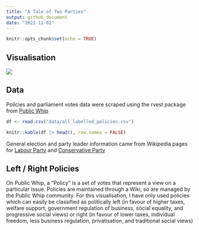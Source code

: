 ```yaml
---
title: "A Tale of Two Parties"
output: github_document
date: "2022-11-02"
---
```


```r
knitr::opts_chunk$set(echo = TRUE)
```


## Visualisation

![](outputs/test_plot.jpg)

## Data

Policies and parliament votes data were scraped using the rvest package from [Public Whip](https://www.publicwhip.org.uk/)

```r
df <- read.csv("data/all_labelled_policies.csv")

knitr::kable(df |> head(), row.names = FALSE)
```


General election and party leader information came from Wikipedia pages for [Labour Party](https://en.wikipedia.org/wiki/Labour_Party_(UK)) and [Conservative Party](https://en.wikipedia.org/wiki/Conservative_Party_(UK))

## Left / Right Policies

On Public Whip, a "Policy" is a set of votes that represent a view on a particular issue. Policies are maintained through a Wiki, so are managed by the Public Whip community. For this visualisation, I have only used policies which can easily be classified as politically left (in favour of higher taxes, welfare support, government regulation of business, social equality, and progressive social views) or right (in favour of lower taxes, individual freedom, less business regulation, privatisation, and traditional social views)

